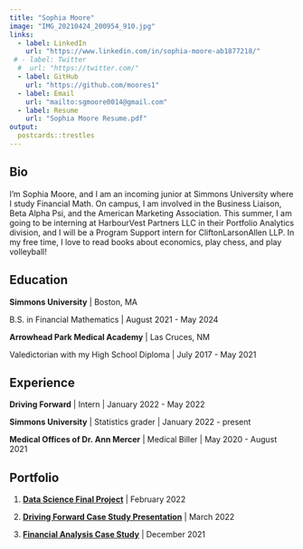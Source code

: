 ---
title: "Sophia Moore"
image: "IMG_20210424_200954_910.jpg"
links:
  - label: LinkedIn
    url: "https://www.linkedin.com/in/sophia-moore-ab1877218/"
 # - label: Twitter
  #  url: "https://twitter.com/"
  - label: GitHub
    url: "https://github.com/moores1"
  - label: Email
    url: "mailto:sgmoore0014@gmail.com"
  - label: Resume
    url: "Sophia Moore Resume.pdf"
output:
  postcards::trestles
---
 
## Bio

I'm Sophia Moore, and I am an incoming junior at Simmons University where I 
study Financial Math. On campus, I am involved in the Business Liaison, Beta Alpha
Psi, and the American Marketing Association. This summer, I am going to be interning
at HarbourVest Partners LLC in their Portfolio Analytics division, and I will be 
a Program Support intern for CliftonLarsonAllen LLP. In my free time, I love to 
read books about economics, play chess, and play volleyball!

## Education

**Simmons University** | Boston, MA

B.S. in Financial Mathematics | August 2021 - May 2024

**Arrowhead Park Medical Academy** | Las Cruces, NM

Valedictorian with my High School Diploma | July 2017 - May 2021

## Experience

**Driving Forward** | Intern | January 2022 - May 2022

**Simmons University** | Statistics grader | January 2022 - present

**Medical Offices of Dr. Ann Mercer** | Medical Biller | May 2020 - August 2021


## Portfolio

1. [**Data Science Final Project**](Project1.html) | February 2022

2. [**Driving Forward Case Study Presentation**](Tesla Case Study.pdf) | March 2022

3. [**Financial Analysis Case Study**](Financial Management Case Study Project.pdf) | December 2021







